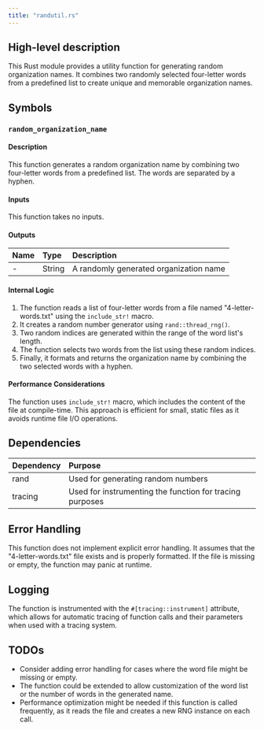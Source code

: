 ```yaml
---
title: "randutil.rs"
---
```


## High-level description
This Rust module provides a utility function for generating random organization names. It combines two randomly selected four-letter words from a predefined list to create unique and memorable organization names.

## Symbols

### `random_organization_name`
#### Description
This function generates a random organization name by combining two four-letter words from a predefined list. The words are separated by a hyphen.

#### Inputs
This function takes no inputs.

#### Outputs
| Name | Type | Description |
|:-----|:-----|:------------|
| - | String | A randomly generated organization name |

#### Internal Logic
1. The function reads a list of four-letter words from a file named "4-letter-words.txt" using the `include_str!` macro.
2. It creates a random number generator using `rand::thread_rng()`.
3. Two random indices are generated within the range of the word list's length.
4. The function selects two words from the list using these random indices.
5. Finally, it formats and returns the organization name by combining the two selected words with a hyphen.

#### Performance Considerations
The function uses `include_str!` macro, which includes the content of the file at compile-time. This approach is efficient for small, static files as it avoids runtime file I/O operations.

## Dependencies
| Dependency | Purpose |
|:-----------|:--------|
| rand | Used for generating random numbers |
| tracing | Used for instrumenting the function for tracing purposes |

## Error Handling
This function does not implement explicit error handling. It assumes that the "4-letter-words.txt" file exists and is properly formatted. If the file is missing or empty, the function may panic at runtime.

## Logging
The function is instrumented with the `#[tracing::instrument]` attribute, which allows for automatic tracing of function calls and their parameters when used with a tracing system.

## TODOs
- Consider adding error handling for cases where the word file might be missing or empty.
- The function could be extended to allow customization of the word list or the number of words in the generated name.
- Performance optimization might be needed if this function is called frequently, as it reads the file and creates a new RNG instance on each call.